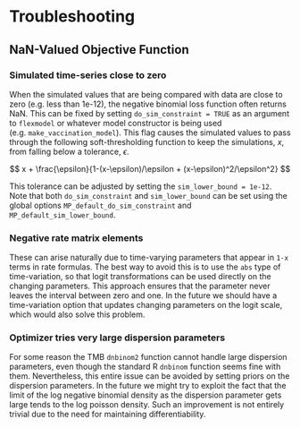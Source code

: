 # Troubleshooting

## NaN-Valued Objective Function

### Simulated time-series close to zero

When the simulated values that are being compared with data are close to zero (e.g. less than 1e-12), the negative binomial loss function often returns NaN.  This can be fixed by setting `do_sim_constraint = TRUE` as an argument to `flexmodel` or whatever model constructor is being used (e.g. `make_vaccination_model`). This flag causes the simulated values to pass through the following soft-thresholding function to keep the simulations, $x$, from falling below a tolerance, $\epsilon$.

$$
x + \frac{\epsilon}{1-(x-\epsilon)/\epsilon + (x-\epsilon)^2/\epsilon^2}
$$

This tolerance can be adjusted by setting the `sim_lower_bound = 1e-12`. Note that both `do_sim_constraint` and `sim_lower_bound` can be set using the global options `MP_default_do_sim_constraint` and `MP_default_sim_lower_bound`.


### Negative rate matrix elements

These can arise naturally due to time-varying parameters that appear in `1-x` terms in rate formulas. The best way to avoid this is to use the `abs` type of time-variation, so that logit transformations can be used directly on the changing parameters. This approach ensures that the parameter never leaves the interval between zero and one. In the future we should have a time-variation option that updates changing parameters on the logit scale, which would also solve this problem.

### Optimizer tries very large dispersion parameters

For some reason the TMB `dnbinom2` function cannot handle large dispersion parameters, even though the standard R `dnbinom` function seems fine with them.  Nevertheless, this entire issue can be avoided by setting priors on the dispersion parameters. In the future we might try to exploit the fact that the limit of the log negative binomial density as the dispersion parameter gets large tends to the log poisson density. Such an improvement is not entirely trivial due to the need for maintaining differentiability.
